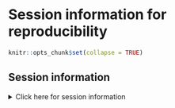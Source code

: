# Session information for reproducibility

```r
knitr::opts_chunk$set(collapse = TRUE)
```

## Session information

<details>
<summary>Click here for session information</summary>
```r
sessioninfo::session_info()
quarto::quarto_version()
```
</details>
